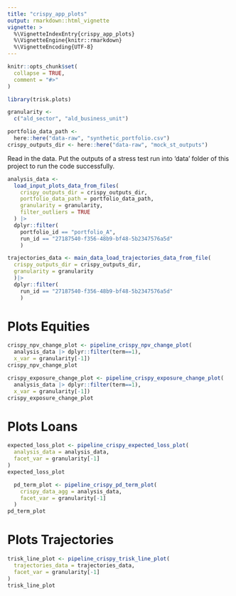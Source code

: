 ```yaml
---
title: "crispy_app_plots"
output: rmarkdown::html_vignette
vignette: >
  %\VignetteIndexEntry{crispy_app_plots}
  %\VignetteEngine{knitr::rmarkdown}
  %\VignetteEncoding{UTF-8}
---
```


```r
knitr::opts_chunk$set(
  collapse = TRUE,
  comment = "#>"
)
```

```r
library(trisk.plots)
```



```r
granularity <-
  c("ald_sector", "ald_business_unit")

portfolio_data_path <-
  here::here("data-raw", "synthetic_portfolio.csv")
crispy_outputs_dir <- here::here("data-raw", "mock_st_outputs")
```

Read in the data. Put the outputs of a stress test run into 'data' folder of this project to run the code successfully.

```r
analysis_data <-
  load_input_plots_data_from_files(
    crispy_outputs_dir = crispy_outputs_dir,
    portfolio_data_path = portfolio_data_path,
    granularity = granularity,
    filter_outliers = TRUE
  ) |>
  dplyr::filter(
    portfolio_id == "portfolio_A",
    run_id == "27187540-f356-48b9-bf48-5b2347576a5d"
    )

trajectories_data <- main_data_load_trajectories_data_from_file(
  crispy_outputs_dir = crispy_outputs_dir,
  granularity = granularity
  )|>
  dplyr::filter(
    run_id == "27187540-f356-48b9-bf48-5b2347576a5d"
    )
```



# Plots Equities


```r
crispy_npv_change_plot <- pipeline_crispy_npv_change_plot(
  analysis_data |> dplyr::filter(term==1),
  x_var = granularity[-1])
crispy_npv_change_plot
```



```r

crispy_exposure_change_plot <- pipeline_crispy_exposure_change_plot(
  analysis_data |> dplyr::filter(term==1),
  x_var = granularity[-1])
crispy_exposure_change_plot
```



# Plots Loans

```r

expected_loss_plot <- pipeline_crispy_expected_loss_plot(
  analysis_data = analysis_data,
  facet_var = granularity[-1]
)
expected_loss_plot

```


```r
  pd_term_plot <- pipeline_crispy_pd_term_plot(
    crispy_data_agg = analysis_data,
    facet_var = granularity[-1]
  )
pd_term_plot
```


# Plots Trajectories

```r

trisk_line_plot <- pipeline_crispy_trisk_line_plot(
  trajectories_data = trajectories_data,
  facet_var = granularity[-1]
)
trisk_line_plot

```

